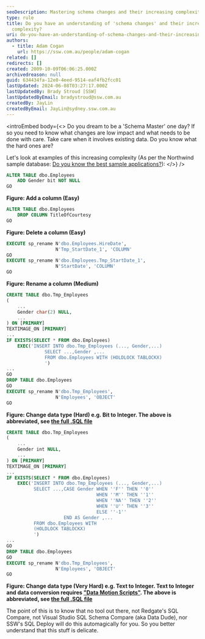 ```yaml
---
seoDescription: Mastering schema changes and their increasing complexity requires understanding low-impact alterations and high-risk operations involving existing data.
type: rule
title: Do you have an understanding of 'schema changes' and their increasing
  complexity?
uri: do-you-have-an-understanding-of-schema-changes-and-their-increasing-complexity
authors:
  - title: Adam Cogan
    url: https://ssw.com.au/people/adam-cogan
related: []
redirects: []
created: 2009-10-09T06:06:25.000Z
archivedreason: null
guid: 634434fa-12e0-4eed-9514-eaf4fb2fcc01
lastUpdated: 2024-06-08T03:27:17.000Z
lastUpdatedBy: Brady Stroud [SSW]
lastUpdatedByEmail: bradystroud@ssw.com.au
createdBy: JayLin
createdByEmail: JayLin@sydney.ssw.com.au
---
```


<introEmbed
  body={<>
Do you dream to be a 'Schema Master' one day? If so you need to know what changes are low impact and what needs to be done with care. Take care when it involves existing data. Do you know what the hard ones are?

Let's look at examples of this increasing complexity (As per the Northwind sample database: [Do you know the best sample applications?](/the-best-sample-applications)):
  </>}
/>
```sql
ALTER TABLE dbo.Employees
    ADD Gender bit NOT NULL
GO
```

**Figure: Add a column (Easy)**

```sql
ALTER TABLE dbo.Employees
    DROP COLUMN TitleOfCourtesy
GO
```

**Figure: Delete a column (Easy)**

```sql
EXECUTE sp_rename N'dbo.Employees.HireDate',
                  N'Tmp_StartDate_1', 'COLUMN'
GO
EXECUTE sp_rename N'dbo.Employees.Tmp_StartDate_1',
                  N'StartDate', 'COLUMN'
GO
```

**Figure: Rename a column (Medium)**

```sql
CREATE TABLE dbo.Tmp_Employees
(
    ...
    Gender char(2) NULL,
    ...
) ON [PRIMARY]
TEXTIMAGE_ON [PRIMARY]
...
IF EXISTS(SELECT * FROM dbo.Employees)
    EXEC('INSERT INTO dbo.Tmp_Employees (..., Gender,...)
              SELECT ...,Gender ,...
              FROM dbo.Employees WITH (HOLDLOCK TABLOCKX)
              ')
...
GO
DROP TABLE dbo.Employees
GO
EXECUTE sp_rename N'dbo.Tmp_Employees',
                  N'Employees', 'OBJECT'
GO
```

**Figure: Change data type (Hard) e.g. Bit to Integer. The above is abbreviated, see [the full .SQL file](https://github.com/SSWConsulting/SSW.Rules.Content/raw/main/rules/do-you-have-an-understanding-of-schema-changes-and-their-increasing-complexity/EmployeesBitToInt.sql)**

```sql
CREATE TABLE dbo.Tmp_Employees
(
    ...
    Gender int NULL,
    ...
) ON [PRIMARY]
TEXTIMAGE_ON [PRIMARY]
...
IF EXISTS(SELECT * FROM dbo.Employees)
    EXEC('INSERT INTO dbo.Tmp_Employees (..., Gender,...)
          SELECT ...,CASE Gender WHEN ''F'' THEN ''0''
                                 WHEN ''M'' THEN ''1''
                                 WHEN ''NA'' THEN ''2''
                                 WHEN ''U'' THEN ''3''
                                 ELSE ''-1''
                     END AS Gender ,...
          FROM dbo.Employees WITH
          (HOLDLOCK TABLOCKX)
          ')
...
GO
DROP TABLE dbo.Employees
GO
EXECUTE sp_rename N'dbo.Tmp_Employees',
                  N'Employees', 'OBJECT'
GO
```

**Figure: Change data type (Very Hard) e.g. Text to Integer. Text to Integer and data conversion requires ["Data Motion Scripts"](/do-you-understand-a-data-type-change-data-motion-scripts). The above is abbreviated, see [the full .SQL file](https://github.com/SSWConsulting/SSW.Rules.Content/raw/main/rules/do-you-have-an-understanding-of-schema-changes-and-their-increasing-complexity/EmployeesCharToInt.sql)**

The point of this is to know that no tool out there, not Redgate's SQL Compare, not Visual Studio SQL Schema Compare (aka Data Dude), nor SSW's SQL Deploy will do this automagically for you. So you better understand that this stuff is delicate.
